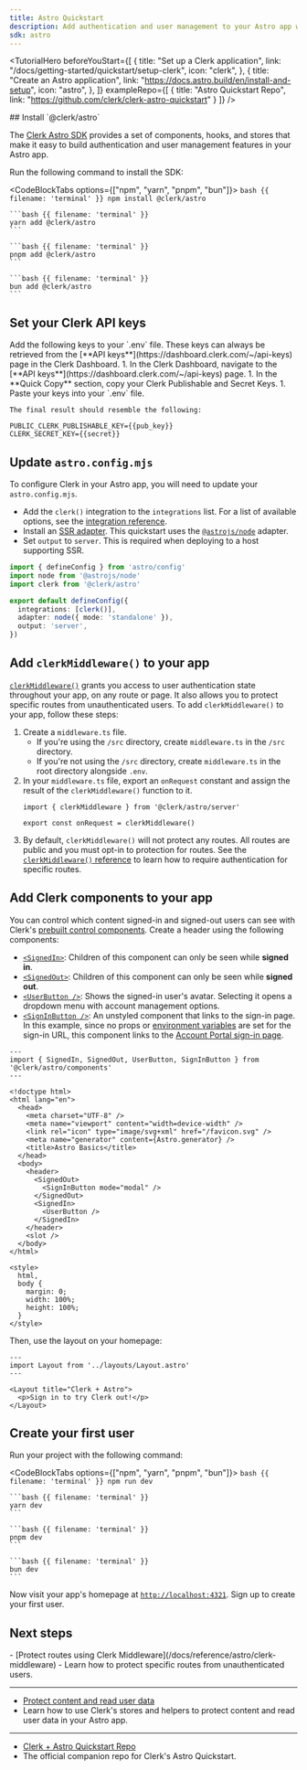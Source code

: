 ```yaml
---
title: Astro Quickstart
description: Add authentication and user management to your Astro app with Clerk.
sdk: astro
---
```


<TutorialHero
  beforeYouStart={[
    {
      title: "Set up a Clerk application",
      link: "/docs/getting-started/quickstart/setup-clerk",
      icon: "clerk",
    },
    {
      title: "Create an Astro application",
      link: "https://docs.astro.build/en/install-and-setup",
      icon: "astro",
    },
  ]}
  exampleRepo={[
    {
      title: "Astro Quickstart Repo",
      link: "https://github.com/clerk/clerk-astro-quickstart"
    }
  ]}
/>

<Steps>
  ## Install `@clerk/astro`

  The [Clerk Astro SDK](/docs/reference/astro/overview) provides a set of components, hooks, and stores that make it easy to build authentication and user management features in your Astro app.

  Run the following command to install the SDK:

  <CodeBlockTabs options={["npm", "yarn", "pnpm", "bun"]}>
    ```bash {{ filename: 'terminal' }}
    npm install @clerk/astro
    ```

    ```bash {{ filename: 'terminal' }}
    yarn add @clerk/astro
    ```

    ```bash {{ filename: 'terminal' }}
    pnpm add @clerk/astro
    ```

    ```bash {{ filename: 'terminal' }}
    bun add @clerk/astro
    ```
  </CodeBlockTabs>

  ## Set your Clerk API keys

  <SignedIn>
    Add the following keys to your `.env` file. These keys can always be retrieved from the [**API keys**](https://dashboard.clerk.com/~/api-keys) page in the Clerk Dashboard.
  </SignedIn>

  <SignedOut>
    1. In the Clerk Dashboard, navigate to the [**API keys**](https://dashboard.clerk.com/~/api-keys) page.
    1. In the **Quick Copy** section, copy your Clerk Publishable and Secret Keys.
    1. Paste your keys into your `.env` file.

    The final result should resemble the following:
  </SignedOut>

  ```env {{ filename: '.env' }}
  PUBLIC_CLERK_PUBLISHABLE_KEY={{pub_key}}
  CLERK_SECRET_KEY={{secret}}
  ```

  ## Update `astro.config.mjs`

  To configure Clerk in your Astro app, you will need to update your `astro.config.mjs`.

  - Add the `clerk()` integration to the `integrations` list. For a list of available options, see the [integration reference](/docs/reference/astro/integration).
  - Install an [SSR adapter](https://docs.astro.build/en/guides/server-side-rendering/#official-adapters). This quickstart uses the [`@astrojs/node`](https://docs.astro.build/en/guides/integrations-guide/node/) adapter.
  - Set `output` to `server`. This is required when deploying to a host supporting SSR.

  ```ts {{ filename: 'astro.config.mjs', mark: [2, 3, [6, 8]] }}
  import { defineConfig } from 'astro/config'
  import node from '@astrojs/node'
  import clerk from '@clerk/astro'

  export default defineConfig({
    integrations: [clerk()],
    adapter: node({ mode: 'standalone' }),
    output: 'server',
  })
  ```

  ## Add `clerkMiddleware()` to your app

  [`clerkMiddleware()`](/docs/reference/astro/clerk-middleware) grants you access to user authentication state throughout your app, on any route or page. It also allows you to protect specific routes from unauthenticated users. To add `clerkMiddleware()` to your app, follow these steps:

  1. Create a `middleware.ts` file.
     - If you're using the `/src` directory, create `middleware.ts` in the `/src` directory.
     - If you're not using the `/src` directory, create `middleware.ts` in the root directory alongside `.env`.
  1. In your `middleware.ts` file, export an `onRequest` constant and assign the result of the `clerkMiddleware()` function to it.
     ```tsx {{ filename: 'src/middleware.ts' }}
     import { clerkMiddleware } from '@clerk/astro/server'

     export const onRequest = clerkMiddleware()
     ```
  1. By default, `clerkMiddleware()` will not protect any routes. All routes are public and you must opt-in to protection for routes. See the [`clerkMiddleware()` reference](/docs/reference/astro/clerk-middleware) to learn how to require authentication for specific routes.

  ## Add Clerk components to your app

  You can control which content signed-in and signed-out users can see with Clerk's [prebuilt control components](/docs/reference/components/overview#control-components). Create a header using the following components:

  - [`<SignedIn>`](/docs/reference/components/control/signed-in): Children of this component can only be seen while **signed in**.
  - [`<SignedOut>`](/docs/reference/components/control/signed-out): Children of this component can only be seen while **signed out**.
  - [`<UserButton />`](/docs/reference/components/user/user-button): Shows the signed-in user's avatar. Selecting it opens a dropdown menu with account management options.
  - [`<SignInButton />`](/docs/reference/components/unstyled/sign-in-button): An unstyled component that links to the sign-in page. In this example, since no props or [environment variables](/docs/guides/development/clerk-environment-variables) are set for the sign-in URL, this component links to the [Account Portal sign-in page](/docs/guides/customizing-clerk/account-portal#sign-in).

  ```astro {{ filename: 'src/layouts/Layout.astro', mark: [[1, 3], [15, 22]], fold: [[27, 34]]  }}
  ---
  import { SignedIn, SignedOut, UserButton, SignInButton } from '@clerk/astro/components'
  ---

  <!doctype html>
  <html lang="en">
    <head>
      <meta charset="UTF-8" />
      <meta name="viewport" content="width=device-width" />
      <link rel="icon" type="image/svg+xml" href="/favicon.svg" />
      <meta name="generator" content={Astro.generator} />
      <title>Astro Basics</title>
    </head>
    <body>
      <header>
        <SignedOut>
          <SignInButton mode="modal" />
        </SignedOut>
        <SignedIn>
          <UserButton />
        </SignedIn>
      </header>
      <slot />
    </body>
  </html>

  <style>
    html,
    body {
      margin: 0;
      width: 100%;
      height: 100%;
    }
  </style>
  ```

  Then, use the layout on your homepage:

  ```astro {{ filename: 'src/pages/index.astro' }}
  ---
  import Layout from '../layouts/Layout.astro'
  ---

  <Layout title="Clerk + Astro">
    <p>Sign in to try Clerk out!</p>
  </Layout>
  ```

  ## Create your first user

  Run your project with the following command:

  <CodeBlockTabs options={["npm", "yarn", "pnpm", "bun"]}>
    ```bash {{ filename: 'terminal' }}
    npm run dev
    ```

    ```bash {{ filename: 'terminal' }}
    yarn dev
    ```

    ```bash {{ filename: 'terminal' }}
    pnpm dev
    ```

    ```bash {{ filename: 'terminal' }}
    bun dev
    ```
  </CodeBlockTabs>

  Now visit your app's homepage at [`http://localhost:4321`](http://localhost:4321). Sign up to create your first user.
</Steps>

## Next steps

<Cards>
  - [Protect routes using Clerk Middleware](/docs/reference/astro/clerk-middleware)
  - Learn how to protect specific routes from unauthenticated users.

  ---

  - [Protect content and read user data](/docs/astro/guides/users/reading)
  - Learn how to use Clerk's stores and helpers to protect content and read user data in your Astro app.

  ---

  - [Clerk + Astro Quickstart Repo](https://github.com/clerk/clerk-astro-quickstart)
  - The official companion repo for Clerk's Astro Quickstart.
</Cards>

